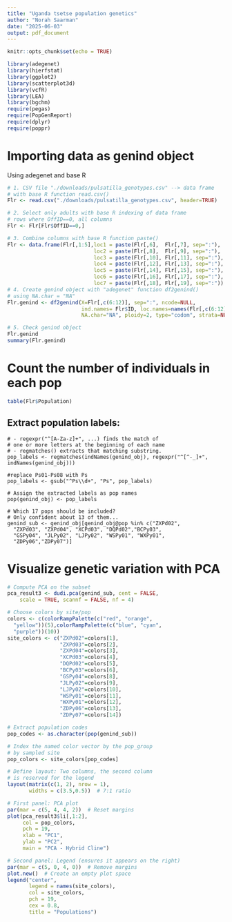 ```yaml
---
title: "Uganda tsetse population genetics"
author: "Norah Saarman"
date: "2025-06-03"
output: pdf_document
---
```


```r
knitr::opts_chunk$set(echo = TRUE)
```

```r
library(adegenet)
library(hierfstat)
library(ggplot2)
library(scatterplot3d)
library(vcfR)
library(LEA)
library(bgchm)
require(pegas)       
require(PopGenReport)
require(dplyr)
require(poppr) 
```
# Importing data as genind object
Using adegenet and base R

```R
# 1. CSV file "./downloads/pulsatilla_genotypes.csv" --> data frame 
# with base R function read.csv()
Flr <- read.csv("./downloads/pulsatilla_genotypes.csv", header=TRUE)

# 2. Select only adults with base R indexing of data frame 
# rows where OffID==0, all columns
Flr <- Flr[Flr$OffID==0,]

# 3. Combine columns with base R function paste()
Flr <- data.frame(Flr[,1:5],loc1 = paste(Flr[,6],  Flr[,7], sep=":"), 
                            loc2 = paste(Flr[,8],  Flr[,9], sep=":"), 
                            loc3 = paste(Flr[,10], Flr[,11], sep=":"), 
                            loc4 = paste(Flr[,12], Flr[,13], sep=":"), 
                            loc5 = paste(Flr[,14], Flr[,15], sep=":"),  
                            loc6 = paste(Flr[,16], Flr[,17], sep=":"),  
                            loc7 = paste(Flr[,18], Flr[,19], sep=":"))
# 4. Create genind object with "adegenet" function df2genind() 
# using NA.char = "NA"
Flr.genind <- df2genind(X=Flr[,c(6:12)], sep=":", ncode=NULL,
                        ind.names= Flr$ID, loc.names=names(Flr[,c(6:12)]), pop=Flr$Population,
                        NA.char="NA", ploidy=2, type="codom", strata=NULL, hierarchy=NULL)

# 5. Check genind object
Flr.genind
summary(Flr.genind)
```

# Count the number of individuals in each pop
```r
table(Flr$Population)
```


## Extract population labels:

```
# - regexpr("^[A-Za-z]+", ...) finds the match of 
# one or more letters at the beginning of each name
# - regmatches() extracts that matching substring.
pop_labels <- regmatches(indNames(genind_obj), regexpr("^[^-_]+", indNames(genind_obj)))

#replace Ps01-Ps08 with Ps
pop_labels <- gsub("^Ps\\d+", "Ps", pop_labels)

# Assign the extracted labels as pop names
pop(genind_obj) <- pop_labels

# Which 17 pops should be included? 
# Only confident about 13 of them...
genind_sub <- genind_obj[genind_obj@pop %in% c("ZXPd02",
  "ZXPd03", "ZXPd04", "XCPd03", "DQPd02","BCPy03", 
  "GSPy04", "JLPy02", "LJPy02", "WSPy01", "WXPy01", 
  "ZDPy06","ZDPy07")]
```

# Visualize genetic variation with PCA
```r
# Compute PCA on the subset
pca_result3 <- dudi.pca(genind_sub, cent = FALSE, 
    scale = TRUE, scannf = FALSE, nf = 4)

# Choose colors by site/pop
colors <- c(colorRampPalette(c("red", "orange",
  "yellow"))(5),colorRampPalette(c("blue", "cyan",
  "purple"))(10))
site_colors <- c("ZXPd02"=colors[1], 
                 "ZXPd03"=colors[2], 
                 "ZXPd04"=colors[3], 
                 "XCPd03"=colors[4], 
                 "DQPd02"=colors[5], 
                 "BCPy03"=colors[6], 
                 "GSPy04"=colors[8], 
                 "JLPy02"=colors[9], 
                 "LJPy02"=colors[10], 
                 "WSPy01"=colors[11], 
                 "WXPy01"=colors[12], 
                 "ZDPy06"=colors[13], 
                 "ZDPy07"=colors[14])

# Extract population codes 
pop_codes <- as.character(pop(genind_sub))

# Index the named color vector by the pop_group
# by sampled site
pop_colors <- site_colors[pop_codes]

# Define layout: Two columns, the second column 
# is reserved for the legend
layout(matrix(c(1, 2), nrow = 1), 
       widths = c(3.5,0.5))  # 7:1 ratio

# First panel: PCA plot
par(mar = c(5, 4, 4, 2))  # Reset margins
plot(pca_result3$li[,1:2],
     col = pop_colors,
     pch = 19,
     xlab = "PC1",
     ylab = "PC2",
     main = "PCA - Hybrid Cline")

# Second panel: Legend (ensures it appears on the right)
par(mar = c(5, 0, 4, 0))  # Remove margins
plot.new()  # Create an empty plot space
legend("center", 
       legend = names(site_colors),
       col = site_colors,
       pch = 19,
       cex = 0.8,
       title = "Populations")
```
